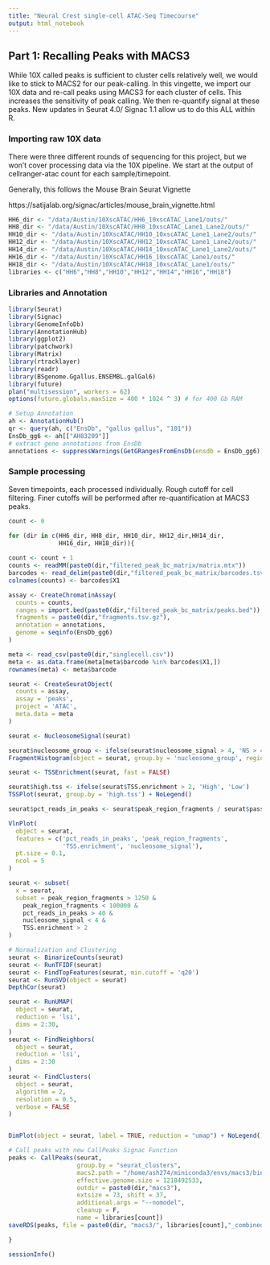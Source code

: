 ```yaml
---
title: "Neural Crest single-cell ATAC-Seq Timecourse"
output: html_notebook
---
```

## Part 1: Recalling Peaks with MACS3
While 10X called peaks is sufficient to cluster cells relatively well, we would like to stick to MACS2 for our peak-calling. In this vingette, we import our 10X data and re-call peaks using MACS3 for each cluster of cells. This increases the sensitivity of peak calling. We then re-quantify signal at these peaks. New updates in Seurat 4.0/ Signac 1.1 allow us to do this ALL within R.


### Importing raw 10X data
There were three different rounds of sequencing for this project, but we won't cover processing data via the 10X pipeline. We start at the output of cellranger-atac count for each sample/timepoint.

Generally, this follows the Mouse Brain Seurat Vignette

https://satijalab.org/signac/articles/mouse_brain_vignette.html

```r
HH6_dir <- "/data/Austin/10XscATAC/HH6_10xscATAC_Lane1/outs/"
HH8_dir <- "/data/Austin/10XscATAC/HH8_10xscATAC_Lane1_Lane2/outs/"
HH10_dir <- "/data/Austin/10XscATAC/HH10_10xscATAC_Lane1_Lane2/outs/"
HH12_dir <- "/data/Austin/10XscATAC/HH12_10xscATAC_Lane1_Lane2/outs/"
HH14_dir <- "/data/Austin/10XscATAC/HH14_10xscATAC_Lane1_Lane2/outs/"
HH16_dir <- "/data/Austin/10XscATAC/HH16_10xscATAC_Lane1/outs/"
HH18_dir <- "/data/Austin/10XscATAC/HH18_10xscATAC_Lane1/outs/"
libraries <- c("HH6","HH8","HH10","HH12","HH14","HH16","HH18")
```

### Libraries and Annotation
```r
library(Seurat)
library(Signac)
library(GenomeInfoDb)
library(AnnotationHub)
library(ggplot2)
library(patchwork)
library(Matrix)
library(rtracklayer)
library(readr)
library(BSgenome.Ggallus.ENSEMBL.galGal6)
library(future)
plan("multisession", workers = 62)
options(future.globals.maxSize = 400 * 1024 ^ 3) # for 400 Gb RAM

# Setup Annotation
ah <- AnnotationHub()
qr <- query(ah, c("EnsDb", "gallus gallus", "101"))
EnsDb_gg6 <- ah[["AH83209"]]
# extract gene annotations from EnsDb
annotations <- suppressWarnings(GetGRangesFromEnsDb(ensdb = EnsDb_gg6))
```

### Sample processing
Seven timepoints, each processed individually.
Rough cutoff for cell filtering. Finer cutoffs will be performed after re-quantification at MACS3 peaks.
```r
count <- 0

for (dir in c(HH6_dir, HH8_dir, HH10_dir, HH12_dir,HH14_dir, 
              HH16_dir, HH18_dir)){
  
count <- count + 1  
counts <- readMM(paste0(dir,"filtered_peak_bc_matrix/matrix.mtx"))
barcodes <- read_delim(paste0(dir,"filtered_peak_bc_matrix/barcodes.tsv"), delim = "\t", col_names = F)
colnames(counts) <- barcodes$X1

assay <- CreateChromatinAssay(
  counts = counts,
  ranges = import.bed(paste0(dir,"filtered_peak_bc_matrix/peaks.bed")),
  fragments = paste0(dir,"fragments.tsv.gz"),
  annotation = annotations,
  genome = seqinfo(EnsDb_gg6)
)

meta <- read_csv(paste0(dir,"singlecell.csv"))
meta <- as.data.frame(meta[meta$barcode %in% barcodes$X1,])
rownames(meta) <- meta$barcode

seurat <- CreateSeuratObject(
  counts = assay,
  assay = 'peaks',
  project = 'ATAC',
  meta.data = meta
)

seurat <- NucleosomeSignal(seurat)

seurat$nucleosome_group <- ifelse(seurat$nucleosome_signal > 4, 'NS > 4', 'NS < 4')
FragmentHistogram(object = seurat, group.by = 'nucleosome_group', region = '1-1-100000')

seurat <- TSSEnrichment(seurat, fast = FALSE)

seurat$high.tss <- ifelse(seurat$TSS.enrichment > 2, 'High', 'Low')
TSSPlot(seurat, group.by = 'high.tss') + NoLegend()

seurat$pct_reads_in_peaks <- seurat$peak_region_fragments / seurat$passed_filters * 100

VlnPlot(
  object = seurat,
  features = c('pct_reads_in_peaks', 'peak_region_fragments',
               'TSS.enrichment', 'nucleosome_signal'),
  pt.size = 0.1,
  ncol = 5
)

seurat <- subset(
  x = seurat,
  subset = peak_region_fragments > 1250 &
    peak_region_fragments < 100000 &
    pct_reads_in_peaks > 40 &
    nucleosome_signal < 4 &
    TSS.enrichment > 2
)

# Normalization and Clustering
seurat <- BinarizeCounts(seurat)
seurat <- RunTFIDF(seurat)
seurat <- FindTopFeatures(seurat, min.cutoff = 'q20')
seurat <- RunSVD(object = seurat)
DepthCor(seurat)

seurat <- RunUMAP(
  object = seurat,
  reduction = 'lsi',
  dims = 2:30, 
)
seurat <- FindNeighbors(
  object = seurat,
  reduction = 'lsi',
  dims = 2:30
)
seurat <- FindClusters(
  object = seurat,
  algorithm = 2,
  resolution = 0.5,
  verbose = FALSE
)


DimPlot(object = seurat, label = TRUE, reduction = "umap") + NoLegend()

# Call peaks with new CallPeaks Signac Function
peaks <- CallPeaks(seurat,
                   group.by = "seurat_clusters",
                   macs2.path = "/home/ash274/miniconda3/envs/macs3/bin/macs3",
                   effective.genome.size = 1218492533,
                   outdir = paste0(dir,"macs3"),
                   extsize = 73, shift = 37,
                   additional.args = "--nomodel",
                   cleanup = F,
                   name = libraries[count])
saveRDS(peaks, file = paste0(dir, "macs3/", libraries[count],"_combined_peaks.RDS"))

}

sessionInfo()
```
